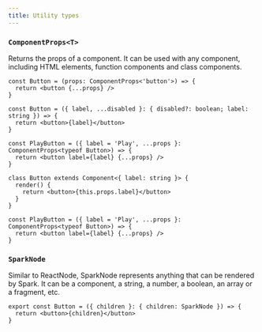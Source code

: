 ```yaml
---
title: Utility types
---
```


### `ComponentProps<T>`

Returns the props of a component.
It can be used with any component, including HTML elements, function components and class components.

```tsx tab="HTML elements"
const Button = (props: ComponentProps<'button'>) => {
  return <button {...props} />
}
```

```tsx tab="Function components"
const Button = ({ label, ...disabled }: { disabled?: boolean; label: string }) => {
  return <button>{label}</button>
}

const PlayButton = ({ label = 'Play', ...props }: ComponentProps<typeof Button>) => {
  return <button label={label} {...props} />
}
```

```tsx tab="Class components"
class Button extends Component<{ label: string }> {
  render() {
    return <button>{this.props.label}</button>
  }
}

const PlayButton = ({ label = 'Play', ...props }: ComponentProps<typeof Button>) => {
  return <button label={label} {...props} />
}
```

### `SparkNode`

Similar to ReactNode, SparkNode represents anything that can be rendered by Spark.
It can be a component, a string, a number, a boolean, an array or a fragment, etc.

```tsx
export const Button = ({ children }: { children: SparkNode }) => {
  return <button>{children}</button>
}
```

